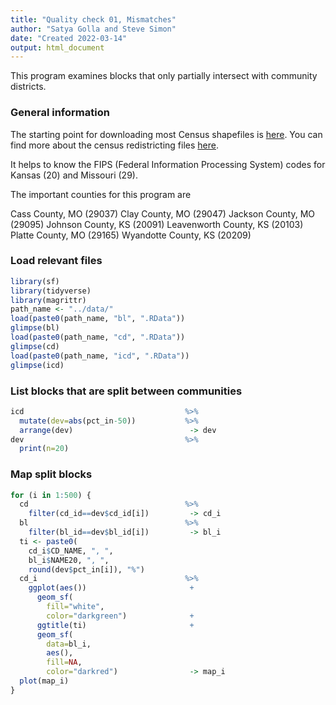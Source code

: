 ```yaml
---
title: "Quality check 01, Mismatches"
author: "Satya Golla and Steve Simon"
date: "Created 2022-03-14"
output: html_document
---
```


This program examines blocks that only partially intersect with community districts.

### General information

The starting point for downloading most Census shapefiles is [here][c_general]. You can find more about the census redistricting files [here][c_redistricting]. 

It helps to know the FIPS (Federal Information Processing System) codes for Kansas (20) and Missouri (29).

The important counties for this program are

Cass County, MO (29037)
Clay County, MO (29047)
Jackson County, MO (29095)
Johnson County, KS (20091)
Leavenworth County, KS (20103)
Platte County, MO (29165)
Wyandotte County, KS (20209)

### Load relevant files

```r
library(sf)
library(tidyverse)
library(magrittr)
path_name <- "../data/"
load(paste0(path_name, "bl", ".RData"))
glimpse(bl)
load(paste0(path_name, "cd", ".RData"))
glimpse(cd)
load(paste0(path_name, "icd", ".RData"))
glimpse(icd)
```

### List blocks that are split between communities

```r
icd                                    %>%
  mutate(dev=abs(pct_in-50))           %>%
  arrange(dev)                          -> dev
dev                                    %>%
  print(n=20)
```

### Map split blocks

```r
for (i in 1:500) {
  cd                                   %>%
    filter(cd_id==dev$cd_id[i])         -> cd_i
  bl                                   %>%
    filter(bl_id==dev$bl_id[i])         -> bl_i
  ti <- paste0(
    cd_i$CD_NAME, ", ",
    bl_i$NAME20, ", ",
    round(dev$pct_in[i]), "%")
  cd_i                                 %>%
    ggplot(aes())                       +
      geom_sf(
        fill="white", 
        color="darkgreen")              +
      ggtitle(ti)                       +
      geom_sf(
        data=bl_i,
        aes(), 
        fill=NA,
        color="darkred")                -> map_i
  plot(map_i)
}
```

<!---Key census links go here--->

[c_general]: https://www.census.gov/geographies/mapping-files/time-series/geo/tiger-line-file.html

[c_redistricting]: https://www.census.gov/programs-surveys/decennial-census/about/rdo/summary-files.html
